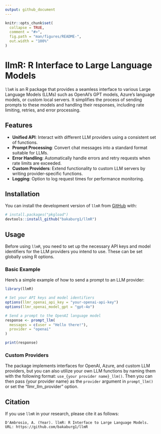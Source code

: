```yaml
---
output: github_document
---
```


<!-- README.md is generated from README.Rmd. Please edit that file -->

```r
knitr::opts_chunk$set(
  collapse = TRUE,
  comment = "#>",
  fig.path = "man/figures/README-",
  out.width = "100%"
)
```

# llmR: R Interface to Large Language Models

<!-- badges: start -->
<!-- badges: end -->

`llmR` is an R package that provides a seamless interface to various Large Language Models (LLMs) such as OpenAI's GPT models, Azure's language models, or custom local servers. It simplifies the process of sending prompts to these models and handling their responses, including rate limiting, retries, and error processing.

## Features

- **Unified API**: Interact with different LLM providers using a consistent set of functions.
- **Prompt Processing**: Convert chat messages into a standard format suitable for LLMs.
- **Error Handling**: Automatically handle errors and retry requests when rate limits are exceeded.
- **Custom Providers**: Extend functionality to custom LLM servers by writing provider-specific functions.
- **Logging**: Option to log request times for performance monitoring.

## Installation

You can install the development version of `llmR` from [GitHub](https://github.com/bakaburg1/llmR) with:

```r
# install.packages("pkgload")
devtools::install_github("bakaburg1/llmR")
```

## Usage

Before using `llmR`, you need to set up the necessary API keys and model identifiers for the LLM providers you intend to use. These can be set globally using R options.

### Basic Example

Here's a simple example of how to send a prompt to an LLM provider:

```r
library(llmR)

# Set your API keys and model identifiers
options(llmr_openai_api_key = "your-openai-api-key")
options(llmr_openai_model_gpt = "gpt-4o")

# Send a prompt to the OpenAI language model
response <- prompt_llm(
  messages = c(user = "Hello there!"),
  provider = "openai"
)

print(response)
```

### Custom Providers

The package implements interfaces for OpenAI, Azure, and custom LLM providers, but you can also utilize your own LLM functions by naming them with the following format: `use_{your provider name}_llm()`. Then you can then pass {your provider name} as the `provider` argument in `prompt_llm()` or set the "llmr_llm_provider" option.

## Citation

If you use `llmR` in your research, please cite it as follows:

```
D'Ambrosio, A. (Year). llmR: R Interface to Large Language Models. URL: https://github.com/bakaburg1/llmR
```
